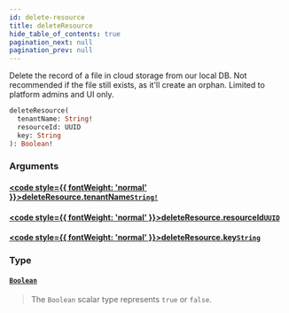 ```yaml
---
id: delete-resource
title: deleteResource
hide_table_of_contents: true
pagination_next: null
pagination_prev: null
---
```








Delete the record of a file in cloud storage from our local DB. Not recommended if the file still exists, as it'll create an orphan.
Limited to platform admins and UI only.

```graphql
deleteResource(
  tenantName: String!
  resourceId: UUID
  key: String
): Boolean!
```


### Arguments

#### [<code style={{ fontWeight: 'normal' }}>deleteResource.<b>tenantName</b></code>](#)<Bullet />[`String!`](/scalars/string) <Badge class="secondary" text="non-null"/> <Badge class="secondary" text="scalar"/>
> 
> 

#### [<code style={{ fontWeight: 'normal' }}>deleteResource.<b>resourceId</b></code>](#)<Bullet />[`UUID`](/scalars/uuid) <Badge class="secondary" text="scalar"/>
> 
> 

#### [<code style={{ fontWeight: 'normal' }}>deleteResource.<b>key</b></code>](#)<Bullet />[`String`](/scalars/string) <Badge class="secondary" text="scalar"/>
> 
> 

### Type

#### [`Boolean`](/scalars/boolean) <Badge class="secondary" text="scalar"/>
> The `Boolean` scalar type represents `true` or `false`.
> 





